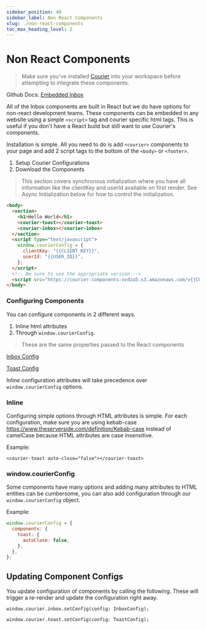 ```yaml
---
sidebar_position: 40
sidebar_label: Non React Components
slug: ./non-react-components
toc_max_heading_level: 2
---
```

# Non React Components

> Make sure you've installed [Courier](https://app.courier.com/channels/courier) into your workspace before attempting to integrate these components.

Github Docs: [Embedded Inbox](https://github.com/trycourier/courier-react/tree/main/packages/components)

All of the Inbox components are built in React but we do have options for non-react development teams.  These components can be embedded in any website using a simple `<script>` tag and courier specific html tags. This is useful if you don't have a React build but still want to use Courier's components.

Installation is simple. All you need to do is add `<courier>` components to your page and add 2 script tags to the bottom of the `<body>` or `<footer>`.

1. Setup Courier Configurations
2. Download the Components

> This section covers synchronous initialization where you have all information like the clientKey and userId available on first render. See Async Initialization below for how to control the initialization.

```html
<body>
  <section>
    <h1>Hello World</h1>
    <courier-toast></courier-toast>
    <courier-inbox></courier-inbox>
  </section>
  <script type="text/javascript">
    window.courierConfig = {
      clientKey: "{{CLIENT_KEY}}",
      userId: "{{USER_ID}}",
    };
  </script>
  <!-- Be sure to use the appropriate version -->
  <script src="https://courier-components-xvdza5.s3.amazonaws.com/v{{CURRENT_VERSION}}.js"></script>
</body>
```


### Configuring Components
You can configure components in 2 different ways. 

 1. Inline html attributes
 2. Through `window.courierConfig`. 
 
> These are the same properties passed to the React components

[Inbox Config](https://github.com/trycourier/courier-react/blob/main/packages/react-inbox/docs/3.props.md)

[Toast Config](https://github.com/trycourier/courier-react/blob/main/packages/react-toast/docs/3.props.md)

Inline configuration attributes will take precedence over `window.courierConfig` options.

### Inline
Configuring simple options through HTML attributes is simple. For each configuration, make sure you are using kebab-case https://www.theserverside.com/definition/Kebab-case instead of camelCase because HTML attributes are case insensitive.

Example:

```
<courier-toast auto-close="false"></courier-toast>
```

### window.courierConfig
Some components have many options and adding many attributes to HTML entities can be cumbersome, you can also add configuration through our `window.courierConfig` object.

Example:

```js
window.courierConfig = {
  components: {
    toast: {
      autoClose: false,
    },
  },
};
```

## Updating Component Configs
You update configuration of components by calling the following.  These will trigger a re-render and update the configuration right away.

`window.courier.inbox.setConfig(config: InboxConfig);`

`window.courier.toast.setConfig(config: ToastConfig);`